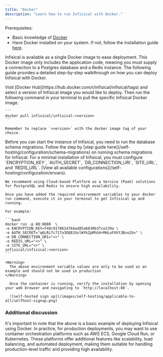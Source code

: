 ```yaml
---
title: "Docker"
description: "Learn how to run Infisical with Docker."
---
```


Prerequisites:
- Basic knowledge of [Docker](https://www.docker.com/)
- Have Docker installed on your system. If not, follow the installation guide [here](https://docs.docker.com/get-docker/).

Infisical is available as a single Docker image to ease deployment.
This Docker image only includes the application code, meaning you must supply a connection to a Postgres database and a Redis instance.
The following guide provides a detailed step-by-step walkthrough on how you can deploy Infisical with Docker.

<Steps>
  <Step title="Pull the Infisical Docker image">
    Visit [Docker Hub](https://hub.docker.com/r/infisical/infisical/tags) and select a version of Infisical image you would like to deploy.
    Then run the following command in your terminal to pull the specific Infisical Docker image.
    
    ```
    docker pull infisical/infisical:<version>
    ```
    
    Remember to replace `<version>` with the docker image tag of your choice.
  </Step>
  <Step title="Run Postgres schema migration ">
    Before you can start the instance of Infisical, you need to run the database schema migrations. 
    Follow the step by [step guide here](/self-hosting/configuration/schema-migrations) on running schema migrations for Infisical.
    
  </Step>
  <Step title="Start Infisical">
    For a minimal installation of Infisical, you must configure `ENCRYPTION_KEY`, `AUTH_SECRET`, `DB_CONNECTION_URI`, `SITE_URL`, and `REDIS_URL`.     [View all available configurations](/self-hosting/configuration/envars).
    

    We recommend using Cloud-based Platform as a Service (PaaS) solutions for PostgreSQL and Redis to ensure high availability. 

    Once you have added the required environment variables to your docker run command, execute it in your terminal to get Infisical up and running.
    
    For example:

    ```bash
    docker run -p 80:8080  \
    -e ENCRYPTION_KEY=f40c9178624764ad85a6830b37ce239a \
    -e AUTH_SECRET="q6LRi7c717a3DQ8JUxlWYkZpMhG4+RHLoFUVt3Bvo2U=" \
    -e DB_CONNECTION_URI="<>" \
    -e REDIS_URL="<>" \
    -e SITE_URL="<>" \
    infisical/infisical:<version>
    ```
    
    <Warning>
      The above environment variable values are only to be used as an example and should not be used in production 
    </Warning>
    
      Once the container is running, verify the installation by opening your web browser and navigating to `http://localhost:80`.

      ![self-hosted sign up](/images/self-hosting/applicable-to-all/selfhost-signup.png)
  </Step>
</Steps>

### Additional discussion 
It's important to note that the above is a basic example of deploying Infisical using Docker. 
In practice, for production deployments, you may want to use container orchestration platforms such as AWS ECS, Google Cloud Run, or Kubernetes. 
These platforms offer additional features like scalability, load balancing, and automated deployment, making them suitable for handling production-level traffic and providing high availability.
